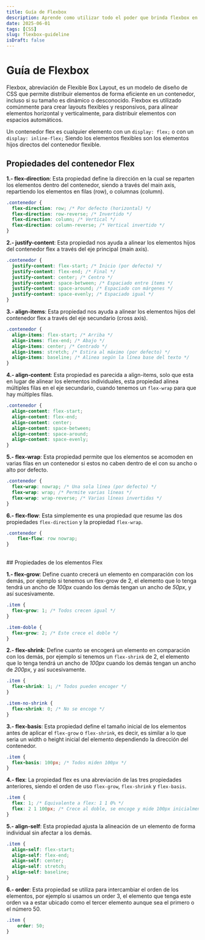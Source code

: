 ```yaml
---
title: Guía de Flexbox
description: Aprende como utilizar todo el poder que brinda flexbox en CSS para crear layouts increíbles.
date: 2025-06-01
tags: [CSS]
slug: flexbox-guideline
isDraft: false
---
```


# Guía de Flexbox

Flexbox, abreviación de Flexible Box Layout, es un modelo de diseño de CSS que permite distribuir elementos de forma eficiente en un contenedor, incluso si su tamaño es dinámico o desconocido. Flexbox es utilizado comúnmente para crear layouts flexibles y responsivos, para alinear elementos horizontal y verticalmente, para distribuir elementos con espacios automáticos.

Un contenedor flex es cualquier elemento con un `display: flex;` o con un `display: inline-flex;` Siendo los elementos flexibles son los elementos hijos directos del contenedor flexible.

## Propiedades del contenedor Flex

**1.- flex-direction**: Esta propiedad define la dirección en la cual se reparten los elementos dentro del contenedor, siendo a través del main axis, repartiendo los elementos en filas (row), o columnas (column).

```css
.contenedor {
  flex-direction: row; /* Por defecto (horizontal) */
  flex-direction: row-reverse; /* Invertido */
  flex-direction: column; /* Vertical */
  flex-direction: column-reverse; /* Vertical invertido */
}
```

**2.- justify-content**: Esta propiedad nos ayuda a alinear los elementos hijos del contenedor flex a través del eje principal (main axis).

```css
.contenedor {
  justify-content: flex-start; /* Inicio (por defecto) */
  justify-content: flex-end; /* Final */
  justify-content: center; /* Centro */
  justify-content: space-between; /* Espaciado entre ítems */
  justify-content: space-around; /* Espaciado con márgenes */
  justify-content: space-evenly; /* Espaciado igual */
}
```

**3.- align-items**: Esta propiedad nos ayuda a alinear los elementos hijos del contenedor flex a través del eje secundario (cross axis).

```css
.contenedor {
  align-items: flex-start; /* Arriba */
  align-items: flex-end; /* Abajo */
  align-items: center; /* Centrado */
  align-items: stretch; /* Estira al máximo (por defecto) */
  align-items: baseline; /* Alinea según la línea base del texto */
}
```

**4.- align-content**: Esta propiedad es parecida a align-items, solo que esta en lugar de alinear los elementos individuales, esta propiedad alinea múltiples filas en el eje secundario, cuando tenemos un `flex-wrap` para que hay múltiples filas.

```css
.contenedor {
  align-content: flex-start;
  align-content: flex-end;
  align-content: center;
  align-content: space-between;
  align-content: space-around;
  align-content: space-evenly;
}
```

**5.- flex-wrap**: Esta propiedad permite que los elementos se acomoden en varias filas en un contenedor si estos no caben dentro de el con su ancho o alto por defecto.

```css
.contenedor {
  flex-wrap: nowrap; /* Una sola línea (por defecto) */
  flex-wrap: wrap; /* Permite varias líneas */
  flex-wrap: wrap-reverse; /* Varias líneas invertidas */
}
```

**6.- flex-flow**: Esta simplemente es una propiedad que resume las dos propiedades `flex-direction` y la propiedad `flex-wrap`.

```css
.contenedor {
	flex-flow: row nowrap;
}
```

<br />
## Propiedades de los elementos Flex

**1.- flex-grow**: Define cuanto crecerá un elemento en comparación con los demás, por ejemplo si tenemos un flex-grow de 2, el elemento que lo tenga tendrá un ancho de *100px* cuando los demás tengan un ancho de *50px*, y así sucesivamente.

```css
.item {
  flex-grow: 1; /* Todos crecen igual */
}

.item-doble {
  flex-grow: 2; /* Este crece el doble */
}
```

**2.- flex-shrink**: Define cuanto se encogerá un elemento en comparación con los demás, por ejemplo si tenemos un `flex-shrink` de 2, el elemento que lo tenga tendrá un ancho de *100px* cuando los demás tengan un ancho de *200px*, y así sucesivamente.

```css
.item {
  flex-shrink: 1; /* Todos pueden encoger */
}

.item-no-shrink {
  flex-shrink: 0; /* No se encoge */
}
```

**3.- flex-basis**: Esta propiedad define el tamaño inicial de los elementos antes de aplicar el `flex-grow` o `flex-shrink`, es decir, es similar a lo que seria un width o height inicial del elemento dependiendo la dirección del contenedor.

```css
.item {
  flex-basis: 100px; /* Todos miden 100px */
}
```

**4.- flex**: La propiedad flex es una abreviación de las tres propiedades anteriores, siendo el orden de uso `flex-grow`, `flex-shrink` y `flex-basis`.

```css
.item {
  flex: 1; /* Equivalente a flex: 1 1 0% */
  flex: 2 1 100px; /* Crece al doble, se encoge y mide 100px inicialmente */
}
```

**5.- align-self**: Esta propiedad ajusta la alineación de un elemento de forma individual sin afectar a los demás.

```css
.item {
  align-self: flex-start;
  align-self: flex-end;
  align-self: center;
  align-self: stretch;
  align-self: baseline;
}
```

**6.- order**: Esta propiedad se utiliza para intercambiar el orden de los elementos, por ejemplo si usamos un order 3, el elemento que tenga este orden va a estar ubicado como el tercer elemento aunque sea el primero o el número 50.

```css
.item {
	order: 50;
}
```
